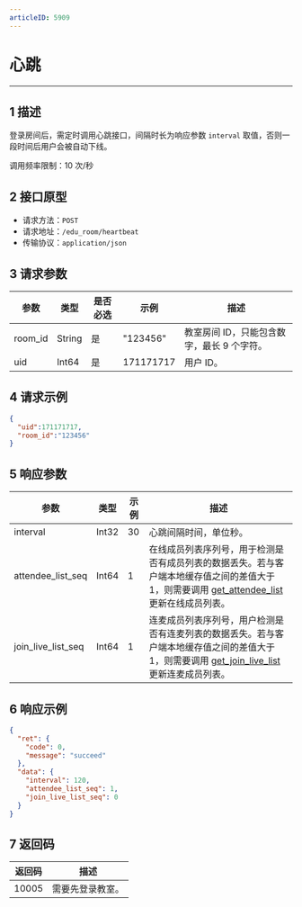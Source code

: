 ```yaml
---
articleID: 5909
---
```

<style>
table th:nth-of-type(1) { min-width: 120px; width: 15%; }
table th:nth-of-type(2) { min-width: 120px; width: 15%; }
table th:nth-of-type(3) { min-width: 120px; width: 15%; }
table th:nth-of-type(4) { min-width: 120px; width: 15%; }
table th:nth-of-type(5) { min-width: 120px; width: 40%; }
table {width: 100%;}
</style>


# 心跳
---
## 1 描述

登录房间后，需定时调用心跳接口，间隔时长为响应参数 `interval` 取值，否则一段时间后用户会被自动下线。

调用频率限制：10 次/秒



## 2 接口原型

* 请求方法：`POST`
* 请求地址：`/edu_room/heartbeat`
* 传输协议：`application/json`



## 3 请求参数

| 参数    | 类型   | 是否必选 | 示例      | 描述       |
| ------- | ------ | -------- | --------- | ---------- |
| room_id | String | 是       | "123456"  | 教室房间 ID，只能包含数字，最长 9 个字符。 |
| uid     | Int64  | 是       | 171171717 | 用户 ID。     |



## 4 请求示例

```json
{
  "uid":171171717,
  "room_id":"123456"
}
```



## 5 响应参数

| 参数               | 类型  | 示例 | 描述                                                 |
| ------------------ | ----- | ---- | ---------------------------------------------------- |
| interval           | Int32 | 30   | 心跳间隔时间，单位秒。                                 |
| attendee_list_seq  | Int64 | 1    | 在线成员列表序列号，用于检测是否有成员列表的数据丢失。若与客户端本地缓存值之间的差值大于1，则需要调用 [get_attendee_list](#5905) 更新在线成员列表。 |
| join_live_list_seq | Int64 | 1    | 连麦成员列表序列号，用户检测是否有连麦列表的数据丢失。若与客户端本地缓存值之间的差值大于1，则需要调用 [get_join_live_list](#5906) 更新连麦成员列表。 |



## 6 响应示例

```json
{
  "ret": {
    "code": 0,
    "message": "succeed"
  },
  "data": {
    "interval": 120,
    "attendee_list_seq": 1,
    "join_live_list_seq": 0
  }
}
```



## 7 返回码

| 返回码 | 描述           |
| ------ | -------------- |
| 10005  | 需要先登录教室。 |
